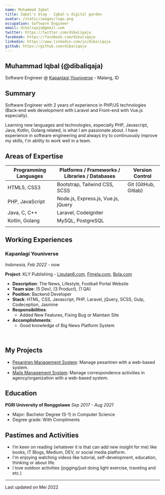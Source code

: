 ```yaml
---
name: Muhammad Iqbal
title: Iqbal's blog - Iqbal's digital garden
avatar: /static/images/logo.png
occupation: Software Engineer
email: dibaliqaja@gmail.com
twitter: https://twitter.com/dibaliqaja
facebook: https://facebook.com/dibaliqaja
linkedin: https://www.linkedin.com/in/dibaliqaja
github: https://github.com/dibaliqaja
---
```


## Muhammad Iqbal (@dibaliqaja)

Software Engineer @ [Kapanlagi Youniverse](https://kly.id) - Malang, ID

## Summary

Software Engineer with 2 years of experience in PHP/JS technologies (Back-end web development with Laravel and Front-end with Vue.js especially).

Learning new languages and technologies, especially PHP, Javascript, Java, Kotlin, Golang related, is what I am passionate about.
I have experience in software engineering and always try to continuously improve my skills,
I'm ability to work well in a team.

## Areas of Expertise

| Programming Languages           | Platforms / Frameworks / Libraries / Databases       | Version Control        |
| ------------------------------- | -----------------------------------------------------|------------------------|
| HTML5, CSS3                     | Bootstrap, Tailwind CSS, SCSS                        | Git (GitHub, Gitlab)   |
| PHP, JavaScript                 | Node.js, Express.js, Vue.js, jQuery                  |                        |
| Java, C, C++                    | Laravel, Codeigniter                                 |                        |
| Kotlin, Golang                  | MySQL, PostgreSQL                                    |                        | 
|                                 |                                                      |                        |

## Working Experiences

### Kapanlagi Youniverse

_Indonesia, Feb 2022 - now_

**Project**: KLY Publishing - [Liputan6.com](https://liputan6.com), [Fimela.com](https://fimela.com), [Bola.com](https://bola.com)

- **Description**: The News, Lifestyle, Football Portal Website
- **Team size**: (5 Dev), (3 Product), (1 QA)
- **Position**: Backend Developer
- **Stack**: HTML, CSS, Javascript, PHP, Laravel, jQuery, SCSS, Gulp, Codeception, Jasmine
- **Responsibilities**:
  - Added New Features, Fixing Bug or Maintain Site
- **Accomplishments**:
  - Good knowledge of Big News Platform System

<br />

## My Projects

- [Pesantren Management System](https://github.com/dibaliqaja/pesantren-cms): Manage pesantren with a web-based system.
- [Mails Management System](https://github.com/dibaliqaja/surat_management): Manage correspondence activities in agency/organization with a web-based system.

## Education

**PGRI University of Ronggolawe**
_Sep 2017 - Aug 2021_

- Major: Bachelor Degree (S-1) in Computer Science
- Degree grade: With Compliments

## Pastimes and Activities

- I’m keen on reading (whatever it is that can add new insight for me) like books, IT Blogs, Medium, DEV, or social media platform.
- I'm enjoying watching videos like tutorial, self-development, education, thinking or about life.
- I love outdoor activities (jogging/just doing light exercise, traveling and etc.)

---

Last updated on Mei 2022
